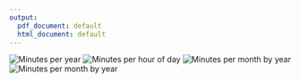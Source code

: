 ```yaml
---
output:
  pdf_document: default
  html_document: default
---
```

![Minutes per year](/home/rstudio/work/figures/minutes_year.png)
![Minutes per hour of day](/home/rstudio/work/figures/minutes_day.png)
![Minutes per month by year](/home/rstudio/work/figures/minutes_month_all_years.png)
![Minutes per month by year](/home/rstudio/work/figures/min_month_grid.png)

